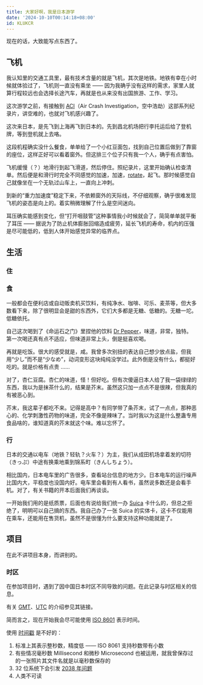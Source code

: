 ```yaml
---
title: 大家好啊，我是日本游学
date: '2024-10-10T00:14:18+08:00'
id: KLUKCR
---
```


现在的话，大致能写点东西了。

## 飞机

我认知里的交通工具里，最有技术含量的就是飞机，其次是地铁。地铁有幸在小时候就体验过了，飞机则一直没有乘坐 —— 因为我确乎没有这样的需求，家里人就算行程较远也会选择长途汽车，再就是也从来没有出国旅游、工作、学习。

这次游学之前，有接触到 [ACI](https://space.bilibili.com/358422)（Air Crash Investigation，空中浩劫）这部系列纪录片，讲空难的，也就对飞机感兴趣了。

这次来日本，是先飞到上海再飞到日本的。先到昌北机场把行李托运后给了登机牌，等到登机就上去咯。

这段机程确实没什么餐食，单单给了一个小红豆面包，找到自己位置后做到了靠窗的座位，这样正好可以看着窗外。但这排三个位子只有我一个人，确乎有点害怕。

飞机缓慢（？）地滑行到起飞滑道，然后停住。照纪录片，这里开始确认检查清单。然后便是和滑行时完全不同感觉的加速，加速，[rotate](<https://en.wikipedia.org/wiki/Rotation_(aeronautics)>)，起飞。那时候感觉自己就像坐在一个无轨过山车上，一直向上冲刺。

到新的“重力加速度”稳定下来，不依赖窗外的天际线，不仔细观察，确乎很难发现飞机的姿态是向上的。着实稍微理解了什么是空间迷向。

耳压确实能感到变化，但“打开咽鼓管”这种事情我小时候就会了，简简单单就平衡了耳压 —— 据说为了防止机体膨胀回缩造成疲劳，延长飞机的寿命，机内的压强是尽可能低的，低到人体开始感觉异常的临界点。

## 生活

### 住

### 食

一般都会在便利店或自动贩卖机买饮料，有纯净水、咖啡、可乐、麦茶等，但大多数看下来，除了很明显会是甜的东西外，它们大多都是无糖、低糖的。无糖一坨。低糖依托。

自己这次喝到了《命运石之门》里捏他的饮料 [Dr Pepper](https://en.wikipedia.org/wiki/Dr_Pepper)，味道，非常，独特。第一次喝还真有点不适应，但味道非常上头，倒是挺喜欢喝。

再就是吃饭。很大的感受就是，咸。我曾多次别扭的表达自己想少放点盐，但我用“少し”而不是“少なめ”，动词变形这块纯纯没学过。此外倒是没有什么，都挺好吃的。就是价格有点贵 ……

对了，杏仁豆腐。杏仁的味道，怪！但好吃。但有次傻逼日本人给了我一袋绿绿的东西，我以为是抹茶什么的，结果是芥末。虽然这只加一点点不是很辣，但我真的有被恶心到。

芥末，我这辈子都吃不来。记得是高中？有同学带了条芥末，试了一点点，那种恶心的、化学刺激性药物的味道，完全不像是辣味了。当时我以为这是什么整蛊专用食品啥的，谁知道真的芥末就这个味。难以忘怀了。

### 行

日本的交通以电车（地铁？轻轨？火车？）为主，我们从成田机场拿着发的切符（きっぷ）中途有换乘地乘到锦系町（きんしちょう）。

相比国内，日本电车里的广告很多，查看站台信息的地方少。日本电车的运行噪声比国内大，平稳度也没国内好。电车里会看到有人看书，虽然说多数还是会看手机。对了，有关书籍的开本后面我们再谈谈。

一开始我们用的是纸质票，后面也有说给我们统一办 [Suica](https://www.jreast.co.jp/suica) 卡什么的，但总之拒绝了，明明可以自己搞的东西。我自己办了一张 Suica 的实体卡，这卡不仅能用在乘车，还能用在售货机，虽然不是很懂为什么要支持这种功能就是了。

## 项目

在此不讲项目本身，而讲别的。

### 时区

在参加项目时，遇到了因中国日本时区不同导致的问题。在此记录与时区相关的信息。

有关 [GMT](https://en.m.wikipedia.org/wiki/Greenwich_Mean_Time)、[UTC](https://en.m.wikipedia.org/wiki/Coordinated_Universal_Time) 的介绍参见其链接。

简而言之，现在开始我会尽可能使用 [ISO 8601](https://en.m.wikipedia.org/wiki/ISO_8601) 表示时间。

使用 [时间戳](https://en.m.wikipedia.org/wiki/Timestamp) 是不好的：

1. 标准上其表示整秒数，精度低 —— ISO 8061 支持秒数带有小数
2. 有些情况毫秒数 Millisecond 和微秒 Microsecond 也被运用，就我曾保存过的一张照片其文件名就是以毫秒数保存的
3. 32 位系统下会引发 [2038 年问题](https://en.m.wikipedia.org/wiki/Year_2038_problem)
4. 人类不可读
